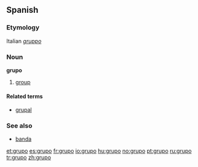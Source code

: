 ==Spanish==

===Etymology===
Italian ''[[gruppo]]''

===Noun===
'''grupo''' {{m}}
#[[group]]

====Related terms====
*[[grupal]] {{pos_a}}

===See also===
*[[banda]] {{f}}

[[et:grupo]]
[[es:grupo]]
[[fr:grupo]]
[[io:grupo]]
[[hu:grupo]]
[[no:grupo]]
[[pt:grupo]]
[[ru:grupo]]
[[tr:grupo]]
[[zh:grupo]]